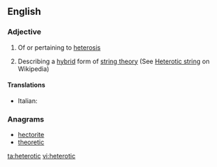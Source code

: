==English==

===Adjective===
{{en-adj}}

# Of or pertaining to [[heterosis]]
# {{label|en|physics}} Describing a [[hybrid]] form of [[string theory]] (See [[w:Heterotic string|Heterotic string]] on Wikipedia)

====Translations====
{{trans-top|Of or pertaining to heterosis}}
* Italian: {{t|it|eterotico}}
{{trans-mid}}
{{trans-bottom}}

===Anagrams===
* [[hectorite#English|hectorite]]
* [[theoretic#English|theoretic]]

[[ta:heterotic]]
[[vi:heterotic]]